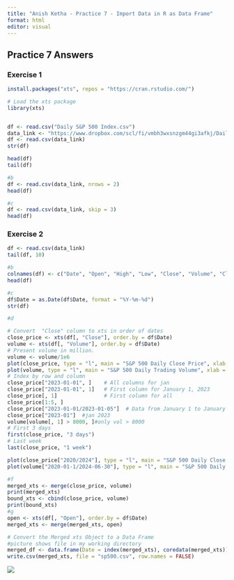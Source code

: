 ---
title: "Anish Ketha - Practice 7 - Import Data in R as Data Frame"
format: html
editor: visual
---

## Practice 7 Answers

### Exercise 1

```{r}
install.packages("xts", repos = "https://cran.rstudio.com/")

# Load the xts package
library(xts)


df <- read.csv("Daily S&P 500 Index.csv")
data_link <- "https://www.dropbox.com/scl/fi/vmbh3wxsnzgm44gi3afkj/Daily-S-P-500-Index.csv?rlkey=4o0y4m9eap6wsj86hyr8bojw7&dl=1"
df <- read.csv(data_link)
str(df)

head(df)
tail(df)

```

```{r}
#b
df <- read.csv(data_link, nrows = 2)
head(df)
```

```{r}
#c
df <- read.csv(data_link, skip = 3)
head(df)
```

### Exercise 2

```{r}
df <- read.csv(data_link)
tail(df, 10)
```

```{r}
#b
colnames(df) <- c("Date", "Open", "High", "Low", "Close", "Volume", "Close_Adj")
head(df)
```

```{r}
#c
df$Date = as.Date(df$Date, format = "%Y-%m-%d")
str(df)

#d

# Convert  "Close" column to xts in order of dates
close_price <- xts(df[, "Close"], order.by = df$Date)
volume <- xts(df[, "Volume"], order.by = df$Date)
# Present volume in million.
volume <- volume/1e6
plot(close_price, type = "l", main = "S&P 500 Daily Close Price", xlab = "Date", ylab = "Level")
plot(volume, type = "l", main = "S&P 500 Daily Trading Volume", xlab = "Date", ylab = "Shares Traded (Million)")
# Index by row and column
close_price["2023-01-01", ]    # All columns for jan
close_price["2023-01-01", 1]   # First column for January 1, 2023
close_price[, 1]               # First column for all 
close_price[1:5, ] 
close_price["2023-01-01/2023-01-05"]  # Data from January 1 to January 5, 2023
close_price["2023-01"]  #jan 2023
volume[volume[, 1] > 8000, ]#only vol > 8000
# First 3 days
first(close_price, "3 days")
# Last week
last(close_price, "1 week")

plot(close_price["2020/2024"], type = "l", main = "S&P 500 Daily Close Price", xlab = "Date", ylab = "Level")
plot(volume["2020-01-1/2024-06-30"], type = "l", main = "S&P 500 Daily Trading Volume", xlab = "Date", ylab = "Shares Traded (Million)")
```

```{r}

#f
merged_xts <- merge(close_price, volume)
print(merged_xts)
bound_xts <- cbind(close_price, volume)
print(bound_xts)
#g
open <- xts(df[, "Open"], order.by = df$Date)
merged_xts <- merge(merged_xts, open)

# Convert the Merged xts Object to a Data Frame
#picture shows file in my working directory
merged_df <- data.frame(Date = index(merged_xts), coredata(merged_xts))
write.csv(merged_xts, file = "sp500.csv", row.names = FALSE)
```

![](images/clipboard-1243989292.png)

